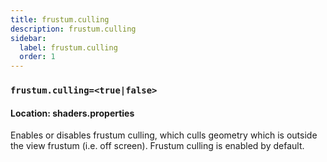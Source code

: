 ```yaml
---
title: frustum.culling
description: frustum.culling
sidebar:
  label: frustum.culling
  order: 1
---
```


### `frustum.culling=<true|false>`

#### Location: shaders.properties

Enables or disables frustum culling, which culls geometry which is outside the view frustum (i.e. off screen). Frustum culling is enabled by default.